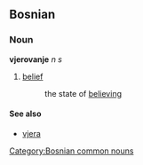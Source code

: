 ==Bosnian==
===Noun===
'''vjerovanje''' ''n s''
#[[belief]]
#:the state of [[believing]]
====See also====
*[[vjera]]
[[Category:Bosnian common nouns]]